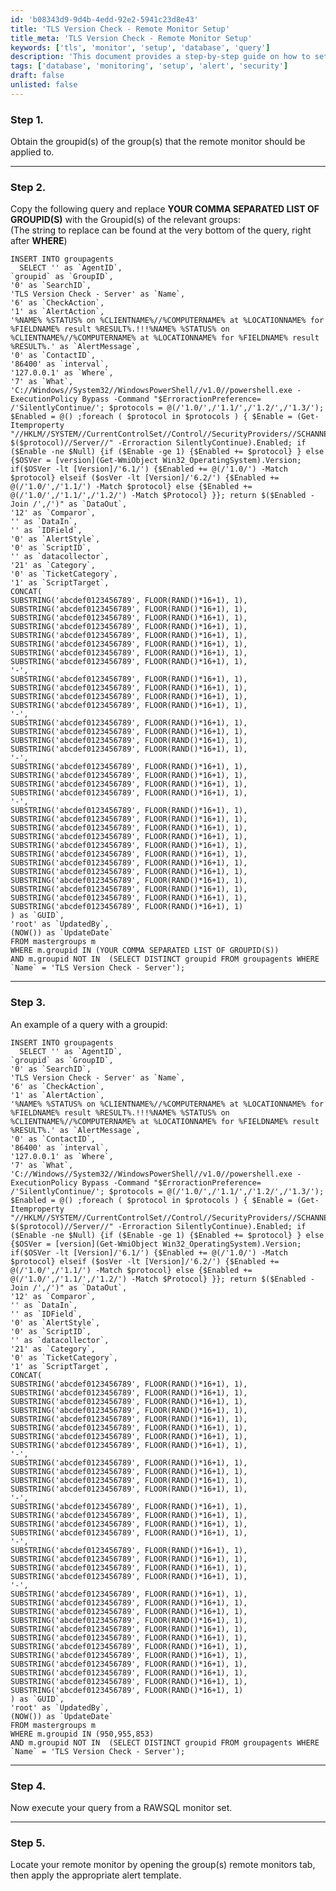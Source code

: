 ```yaml
---
id: 'b08343d9-9d4b-4edd-92e2-5941c23d8e43'
title: 'TLS Version Check - Remote Monitor Setup'
title_meta: 'TLS Version Check - Remote Monitor Setup'
keywords: ['tls', 'monitor', 'setup', 'database', 'query']
description: 'This document provides a step-by-step guide on how to set up a remote monitor for checking TLS versions within specified groups in your database. It includes obtaining group IDs, modifying SQL queries, and executing them to establish the monitor.'
tags: ['database', 'monitoring', 'setup', 'alert', 'security']
draft: false
unlisted: false
---
```

### Step 1.
Obtain the groupid(s) of the group(s) that the remote monitor should be applied to.

---

### Step 2.
Copy the following query and replace **YOUR COMMA SEPARATED LIST OF GROUPID(S)** with the Groupid(s) of the relevant groups:  
(The string to replace can be found at the very bottom of the query, right after **WHERE**)

```
INSERT INTO groupagents 
  SELECT '' as `AgentID`,
`groupid` as `GroupID`,
'0' as `SearchID`,
'TLS Version Check - Server' as `Name`,
'6' as `CheckAction`,
'1' as `AlertAction`,
'%NAME% %STATUS% on %CLIENTNAME%//%COMPUTERNAME% at %LOCATIONNAME% for %FIELDNAME% result %RESULT%.!!!%NAME% %STATUS% on %CLIENTNAME%//%COMPUTERNAME% at %LOCATIONNAME% for %FIELDNAME% result %RESULT%.' as `AlertMessage`,
'0' as `ContactID`,
'86400' as `interval`,
'127.0.0.1' as `Where`,
'7' as `What`,
'C://Windows//System32//WindowsPowerShell//v1.0//powershell.exe -ExecutionPolicy Bypass -Command "$ErroractionPreference= /'SilentlyContinue/'; $protocols = @(/'1.0/',/'1.1/',/'1.2/',/'1.3/'); $Enabled = @() ;foreach ( $protocol in $protocols ) { $Enable = (Get-Itemproperty "//HKLM//SYSTEM//CurrentControlSet//Control//SecurityProviders//SCHANNEL//Protocols//TLS $($protocol)//Server//" -Erroraction SilentlyContinue).Enabled; if ($Enable -ne $Null) {if ($Enable -ge 1) {$Enabled += $protocol} } else {$OSVer = [version](Get-WmiObject Win32_OperatingSystem).Version; if($OSVer -lt [Version]/'6.1/') {$Enabled += @(/'1.0/') -Match $protocol} elseif ($osVer -lt [Version]/'6.2/') {$Enabled += @(/'1.0/',/'1.1/') -Match $protocol} else {$Enabled += @(/'1.0/',/'1.1/',/'1.2/') -Match $Protocol} }}; return $($Enabled -Join /',/')" as `DataOut`,
'12' as `Comparor`,
'' as `DataIn`,
'' as `IDField`,
'0' as `AlertStyle`,
'0' as `ScriptID`,
'' as `datacollector`,
'21' as `Category`,
'0' as `TicketCategory`,
'1' as `ScriptTarget`,
CONCAT(
SUBSTRING('abcdef0123456789', FLOOR(RAND()*16+1), 1),
SUBSTRING('abcdef0123456789', FLOOR(RAND()*16+1), 1),
SUBSTRING('abcdef0123456789', FLOOR(RAND()*16+1), 1),
SUBSTRING('abcdef0123456789', FLOOR(RAND()*16+1), 1),
SUBSTRING('abcdef0123456789', FLOOR(RAND()*16+1), 1),
SUBSTRING('abcdef0123456789', FLOOR(RAND()*16+1), 1),
SUBSTRING('abcdef0123456789', FLOOR(RAND()*16+1), 1),
SUBSTRING('abcdef0123456789', FLOOR(RAND()*16+1), 1),
'-',
SUBSTRING('abcdef0123456789', FLOOR(RAND()*16+1), 1),
SUBSTRING('abcdef0123456789', FLOOR(RAND()*16+1), 1),
SUBSTRING('abcdef0123456789', FLOOR(RAND()*16+1), 1),
SUBSTRING('abcdef0123456789', FLOOR(RAND()*16+1), 1),
'-',
SUBSTRING('abcdef0123456789', FLOOR(RAND()*16+1), 1),
SUBSTRING('abcdef0123456789', FLOOR(RAND()*16+1), 1),
SUBSTRING('abcdef0123456789', FLOOR(RAND()*16+1), 1),
SUBSTRING('abcdef0123456789', FLOOR(RAND()*16+1), 1),
'-',
SUBSTRING('abcdef0123456789', FLOOR(RAND()*16+1), 1),
SUBSTRING('abcdef0123456789', FLOOR(RAND()*16+1), 1),
SUBSTRING('abcdef0123456789', FLOOR(RAND()*16+1), 1),
SUBSTRING('abcdef0123456789', FLOOR(RAND()*16+1), 1),
'-',
SUBSTRING('abcdef0123456789', FLOOR(RAND()*16+1), 1),
SUBSTRING('abcdef0123456789', FLOOR(RAND()*16+1), 1),
SUBSTRING('abcdef0123456789', FLOOR(RAND()*16+1), 1),
SUBSTRING('abcdef0123456789', FLOOR(RAND()*16+1), 1),
SUBSTRING('abcdef0123456789', FLOOR(RAND()*16+1), 1),
SUBSTRING('abcdef0123456789', FLOOR(RAND()*16+1), 1),
SUBSTRING('abcdef0123456789', FLOOR(RAND()*16+1), 1),
SUBSTRING('abcdef0123456789', FLOOR(RAND()*16+1), 1),
SUBSTRING('abcdef0123456789', FLOOR(RAND()*16+1), 1),
SUBSTRING('abcdef0123456789', FLOOR(RAND()*16+1), 1),
SUBSTRING('abcdef0123456789', FLOOR(RAND()*16+1), 1),
SUBSTRING('abcdef0123456789', FLOOR(RAND()*16+1), 1)
) as `GUID`,
'root' as `UpdatedBy`,
(NOW()) as `UpdateDate`
FROM mastergroups m
WHERE m.groupid IN (YOUR COMMA SEPARATED LIST OF GROUPID(S))
AND m.groupid NOT IN  (SELECT DISTINCT groupid FROM groupagents WHERE `Name` = 'TLS Version Check - Server');
```

---

### Step 3.
An example of a query with a groupid:

```
INSERT INTO groupagents 
  SELECT '' as `AgentID`,
`groupid` as `GroupID`,
'0' as `SearchID`,
'TLS Version Check - Server' as `Name`,
'6' as `CheckAction`,
'1' as `AlertAction`,
'%NAME% %STATUS% on %CLIENTNAME%//%COMPUTERNAME% at %LOCATIONNAME% for %FIELDNAME% result %RESULT%.!!!%NAME% %STATUS% on %CLIENTNAME%//%COMPUTERNAME% at %LOCATIONNAME% for %FIELDNAME% result %RESULT%.' as `AlertMessage`,
'0' as `ContactID`,
'86400' as `interval`,
'127.0.0.1' as `Where`,
'7' as `What`,
'C://Windows//System32//WindowsPowerShell//v1.0//powershell.exe -ExecutionPolicy Bypass -Command "$ErroractionPreference= /'SilentlyContinue/'; $protocols = @(/'1.0/',/'1.1/',/'1.2/',/'1.3/'); $Enabled = @() ;foreach ( $protocol in $protocols ) { $Enable = (Get-Itemproperty "//HKLM//SYSTEM//CurrentControlSet//Control//SecurityProviders//SCHANNEL//Protocols//TLS $($protocol)//Server//" -Erroraction SilentlyContinue).Enabled; if ($Enable -ne $Null) {if ($Enable -ge 1) {$Enabled += $protocol} } else {$OSVer = [version](Get-WmiObject Win32_OperatingSystem).Version; if($OSVer -lt [Version]/'6.1/') {$Enabled += @(/'1.0/') -Match $protocol} elseif ($osVer -lt [Version]/'6.2/') {$Enabled += @(/'1.0/',/'1.1/') -Match $protocol} else {$Enabled += @(/'1.0/',/'1.1/',/'1.2/') -Match $Protocol} }}; return $($Enabled -Join /',/')" as `DataOut`,
'12' as `Comparor`,
'' as `DataIn`,
'' as `IDField`,
'0' as `AlertStyle`,
'0' as `ScriptID`,
'' as `datacollector`,
'21' as `Category`,
'0' as `TicketCategory`,
'1' as `ScriptTarget`,
CONCAT(
SUBSTRING('abcdef0123456789', FLOOR(RAND()*16+1), 1),
SUBSTRING('abcdef0123456789', FLOOR(RAND()*16+1), 1),
SUBSTRING('abcdef0123456789', FLOOR(RAND()*16+1), 1),
SUBSTRING('abcdef0123456789', FLOOR(RAND()*16+1), 1),
SUBSTRING('abcdef0123456789', FLOOR(RAND()*16+1), 1),
SUBSTRING('abcdef0123456789', FLOOR(RAND()*16+1), 1),
SUBSTRING('abcdef0123456789', FLOOR(RAND()*16+1), 1),
SUBSTRING('abcdef0123456789', FLOOR(RAND()*16+1), 1),
'-',
SUBSTRING('abcdef0123456789', FLOOR(RAND()*16+1), 1),
SUBSTRING('abcdef0123456789', FLOOR(RAND()*16+1), 1),
SUBSTRING('abcdef0123456789', FLOOR(RAND()*16+1), 1),
SUBSTRING('abcdef0123456789', FLOOR(RAND()*16+1), 1),
'-',
SUBSTRING('abcdef0123456789', FLOOR(RAND()*16+1), 1),
SUBSTRING('abcdef0123456789', FLOOR(RAND()*16+1), 1),
SUBSTRING('abcdef0123456789', FLOOR(RAND()*16+1), 1),
SUBSTRING('abcdef0123456789', FLOOR(RAND()*16+1), 1),
'-',
SUBSTRING('abcdef0123456789', FLOOR(RAND()*16+1), 1),
SUBSTRING('abcdef0123456789', FLOOR(RAND()*16+1), 1),
SUBSTRING('abcdef0123456789', FLOOR(RAND()*16+1), 1),
SUBSTRING('abcdef0123456789', FLOOR(RAND()*16+1), 1),
'-',
SUBSTRING('abcdef0123456789', FLOOR(RAND()*16+1), 1),
SUBSTRING('abcdef0123456789', FLOOR(RAND()*16+1), 1),
SUBSTRING('abcdef0123456789', FLOOR(RAND()*16+1), 1),
SUBSTRING('abcdef0123456789', FLOOR(RAND()*16+1), 1),
SUBSTRING('abcdef0123456789', FLOOR(RAND()*16+1), 1),
SUBSTRING('abcdef0123456789', FLOOR(RAND()*16+1), 1),
SUBSTRING('abcdef0123456789', FLOOR(RAND()*16+1), 1),
SUBSTRING('abcdef0123456789', FLOOR(RAND()*16+1), 1),
SUBSTRING('abcdef0123456789', FLOOR(RAND()*16+1), 1),
SUBSTRING('abcdef0123456789', FLOOR(RAND()*16+1), 1),
SUBSTRING('abcdef0123456789', FLOOR(RAND()*16+1), 1),
SUBSTRING('abcdef0123456789', FLOOR(RAND()*16+1), 1)
) as `GUID`,
'root' as `UpdatedBy`,
(NOW()) as `UpdateDate`
FROM mastergroups m
WHERE m.groupid IN (950,955,853)
AND m.groupid NOT IN  (SELECT DISTINCT groupid FROM groupagents WHERE `Name` = 'TLS Version Check - Server');
```

---

### Step 4.
Now execute your query from a RAWSQL monitor set.

---

### Step 5.
Locate your remote monitor by opening the group(s) remote monitors tab, then apply the appropriate alert template.












